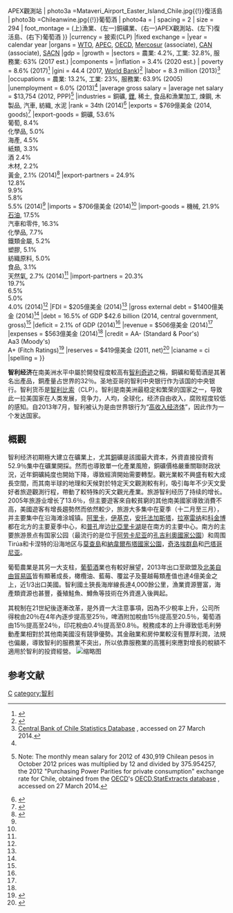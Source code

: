 {{Infobox economy
|country = 智利
|image = Pescadores de Talcahuano2.jpg
|width = 300px
|caption ={{Photomontage|position=center
| photo1a =
| photo2a =Chuqui001.jpg{{!}}銅礦業
| photo2b = APEX Antenna.jpg{{!}}APEX觀測站
| photo3a =Mataveri_Airport_Easter_Island_Chile.jpg{{!}}復活島
| photo3b =Chileanwine.jpg{{!}}葡萄酒
| photo4a = 
| spacing = 2
| size = 294
| foot_montage = (上)漁業、(左一)銅礦業、(右一)APEX觀測站、(左下)復活島、(右下)葡萄酒
}}
|currency = 披索(CLP)
|fixed exchange =
|year = calendar year
|organs = [[WTO|WTO]], [[APEC|APEC]], [[OECD|OECD]], [[Mercosur|Mercosur]] (associate), [[Andean_Community_of_Nations|CAN]] (associate), [[SACN|SACN]]
|gdp = {{plainlist|
*{{decrease}} $245.414 billion (nominal, 2020 est.)<ref name="IMFWEOCL">{{cite web |url=https://www.imf.org/external/pubs/ft/weo/2019/02/weodata/weorept.aspx?pr.x=39&pr.y=16&sy=2017&ey=2021&scsm=1&ssd=1&sort=country&ds=.&br=1&c=228&s=NGDPD%2CPPPGDP%2CNGDPDPC%2CPPPPC%2CPCPIPCH&grp=0&a= |title=World Economic Outlook Database, October 2019 |publisher=[[International_Monetary_Fund|International Monetary Fund]] |website=IMF.org |access-date=21 October 2019 |archive-date=2021-03-11 |archive-url=https://web.archive.org/web/20210311150746/https://www.imf.org/external/pubs/ft/weo/2019/02/weodata/weorept.aspx?pr.x=39&pr.y=16&sy=2017&ey=2021&scsm=1&ssd=1&sort=country&ds=.&br=1&c=228&s=NGDPD%2CPPPGDP%2CNGDPDPC%2CPPPPC%2CPCPIPCH&grp=0&a= |dead-url=no }}</ref>
*{{decrease}} $456.4 billion ([[Purchasing_power_parity|PPP]], 2020)<ref name="2020/01">{{cite web |title=World Economic Outlook Database, October 2020 |url=https://www.imf.org/external/pubs/ft/weo/2020/01/weodata/weorept.aspx?pr.x=64&pr.y=11&sy=2017&ey=2021&scsm=1&ssd=1&sort=country&ds=.&br=1&c=228&s=NGDP_RPCH%2CPPPGDP%2CPCPIPCH%2CLUR&grp=0&a= |website=IMF.org |publisher=International Monetary Fund |access-date=27 April 2020 |archive-date=2021-03-07 |archive-url=https://web.archive.org/web/20210307212614/https://www.imf.org/external/pubs/ft/weo/2020/01/weodata/weorept.aspx?pr.x=64&pr.y=11&sy=2017&ey=2021&scsm=1&ssd=1&sort=country&ds=.&br=1&c=228&s=NGDP_RPCH%2CPPPGDP%2CPCPIPCH%2CLUR&grp=0&a= |dead-url=no }}</ref>}}
|growth =  {{plainlist|
*3.9% (2018) 1.1% (2019e)
*−6.0% (2020f) 3.1% (2021f)<ref>{{cite web |title=Global Economic Prospects, June 2020 |page=86 }}</ref>}}
|sectors = 農業: 4.2%, 工業: 32.8%, 服務業: 63% (2017 est.)
|components =
|inflation = 3.4% (2020 est.)
| poverty = {{DecreasePositive}} 8.6% (2017)<ref>{{cite web|url=https://www.emol.com/noticias/Economia/2018/08/21/917723/Casen-2017-Pobreza-cae-y-llega-a-un-86-pero-empeora-la-distribucion-del-ingreso.html|date=21 August 2018|title=Pobreza en Latinoamérica: Chile se posiciona como el país con el menor índice|publisher=Emol|language=es|access-date=3 October 2016|archive-date=2020-11-12|archive-url=https://web.archive.org/web/20201112030323/https://www.emol.com/noticias/Economia/2018/08/21/917723/Casen-2017-Pobreza-cae-y-llega-a-un-86-pero-empeora-la-distribucion-del-ingreso.html|dead-url=no}}</ref>
|gini = 44.4 {{color|darkorange|medium}} (2017, [[World_Bank|World Bank]])<ref>{{cite web |url=https://data.worldbank.org/indicator/SI.POV.GINI?locations=CL |title=GINI index (World Bank estimate) |publisher=[[World_Bank|World Bank]] |website=data.worldbank.org |access-date=2 April 2019 |archive-date=2020-05-10 |archive-url=https://web.archive.org/web/20200510043607/https://data.worldbank.org/indicator/SI.POV.GINI?locations=CL |dead-url=no }}</ref>
|labor = 8.3 million (2013)<ref name="centralbank">[http://si3.bcentral.cl/Siete/secure/cuadros/home.aspx Central Bank of Chile Statistics Database] {{Wayback|url=http://si3.bcentral.cl/Siete/secure/cuadros/home.aspx |date=20150429105624 }}, accessed on 27 March 2014.</ref>
|occupations = 農業: 13.2%, 工業: 23%, 服務業: 63.9% (2005)
|unemployment = 6.0% (2013)<ref name="centralbank"/>
|average gross salary =
|average net salary = $13,754 (2012, PPP)<ref>{{cite web|url=http://www.ine.cl/canales/chile_estadistico/mercado_del_trabajo/nene/nesi/archivos/resultados_2012/nesi_2012_cuadros_1-11.xls|title=NUEVA ENCUESTA SUPLEMENTARIA DE INGRESOS (NESI) 2012|publisher=National Statistics Institute of Chile|accessdate=2014-03-27|language=es|archive-url=https://web.archive.org/web/20140225234512/http://www.ine.cl/canales/chile_estadistico/mercado_del_trabajo/nene/nesi/archivos/resultados_2012/nesi_2012_cuadros_1-11.xls|archive-date=2014-02-25|dead-url=yes}} Note: The monthly mean salary for 2012 of 430,919 Chilean pesos in October 2012 prices was multiplied by 12 and divided by 375.954257, the 2012 "Purchasing Power Parities for private consumption" exchange rate for Chile, obtained from the [[OECD|OECD]]'s [http://stats.oecd.org/Index.aspx OECD.StatExtracts database] {{Wayback|url=http://stats.oecd.org/Index.aspx |date=20181226004148 }}, accessed on 27 March 2014.</ref>
|industries = 銅礦, [[鋰|鋰]], 稀土, 食品和漁業加工, 煉鋼, 木製品, 汽車, 紡織, 水泥
|rank = 34th (2014)<ref name=" World Bank and International Financial Corporation ">{{cite web|url= http://www.doingbusiness.org/data/exploreeconomies/chile/|title= Doing Business in Chile 2013|publisher= [[World_Bank|World Bank]]|accessdate= 2012-10-21|archive-date= 2012-10-18|archive-url= https://web.archive.org/web/20121018065252/http://www.doingbusiness.org/data/exploreeconomies/chile|dead-url= no}}</ref>
|exports = $769億美金 (2014, goods)<ref name=ciafactbook>{{cite web|url=https://www.cia.gov/library/publications/the-world-factbook/geos/ci.html|title=Chile|publisher=[[CIA_World_Factbook|CIA World Factbook]]|year=2015|accessdate=2015-04-26|archive-date=2018-01-29|archive-url=https://web.archive.org/web/20180129161221/https://www.cia.gov/library/publications/the-world-factbook/geos/ci.html|dead-url=no}}</ref>
|export-goods = 銅礦, 53.6%<br>葡萄, 8.4%<br>化學品, 5.0%<br>海產, 4.5%<br>紙類, 3.3%<br>酒 2.4%<br>木材, 2.2%<br>黃金, 2.1% (2014)<ref name=oecchile>{{cite web|url=https://atlas.media.mit.edu/en/profile/country/chl/|title=Learn More About Trade in Chile|work=OEC|accessdate=2015-04-26|archive-date=2015-04-06|archive-url=https://web.archive.org/web/20150406001451/http://atlas.media.mit.edu/en/profile/country/chl/|dead-url=no}}</ref> 
|export-partners = {{flag|China}} 24.9% <br> {{flag|United States}} 12.8% <br> {{flag|Japan}} 9.9% <br> {{flag|Brazil}} 5.8% <br> {{flag|South Korea}} 5.5% (2014)<ref name=ciafactbook/>
|imports = $706億美金  (2014)<ref name=ciafactbook/>
|import-goods = 機械, 21.9%<br>[[石油|石油]], 17.5%<br>汽車和零件, 16.3%<br>化學品, 7.7%<br>鐵類金屬, 5.2%<br>塑膠, 5.1%<br>紡織原料, 5.0%<br>食品, 3.1%<br>天然氣, 2.7% (2014)<ref name=oecchile/> 
|import-partners = {{flag|United States}} 20.3% <br> {{flag|China}} 19.7% <br> {{flag|Brazil}} 6.5% <br> {{flag|Argentina}} 5.0% <br> {{flag|Germany}} 4.0% (2014)<ref name=ciafactbook/>
|FDI          = $205億美金  (2014)<ref name=ciafactbook/>
|gross external debt = $1400億美金  (2014)<ref name=ciafactbook/>
|debt = 16.5% of GDP {{ndash}} $42.6 billion (2014, central government, gross)<ref name=ciafactbook/>
|deficit = {{ndash}}2.1% of GDP (2014)<ref name=ciafactbook/>
|revenue = $506億美金  (2014)<ref name=ciafactbook/>
|expenses = $563億美金  (2014)<ref name=ciafactbook/>
|credit = AA- (Standard & Poor's) <br> Aa3 (Moody's) <br> A+ (Fitch Ratings)<ref>{{cite web|url=http://www.reuters.com/article/2010/06/16/chile-ratng-moodys-idUSWNA354320100616|title=Moody's raises Chile credit rating to Aa3|publisher=Reuters|accessdate=2014-09-06|archive-date=2014-09-07|archive-url=https://web.archive.org/web/20140907082035/http://www.reuters.com/article/2010/06/16/chile-ratng-moodys-idUSWNA354320100616|dead-url=no}}</ref> 
|reserves = $419億美金 (2011, net)<ref name="centralbankIV2011">{{cite web|url=http://www.bcentral.cl/publicaciones/estadisticas/informacion-integrada/pdf/im_cuarto2011.pdf|title=Indicadores Macroeconómicos Al cuarto trimestre del 2011|work=[[Central_Bank_of_Chile|Central Bank of Chile]]|date=2012-03-27|accessdate=2012-04-03|language=es|deadurl=yes|archiveurl=https://web.archive.org/web/20120504235457/http://www.bcentral.cl/publicaciones/estadisticas/informacion-integrada/pdf/im_cuarto2011.pdf|archivedate=2012-05-04}}</ref>
|cianame = ci
|spelling =
}}

'''智利经济'''在南美洲水平中屬於開發程度較高有[[智利奇迹|智利奇迹]]之稱，銅礦和葡萄酒是其著名出產品，銅產量占世界的32％。圣地亚哥的智利中央银行作为该国的中央银行。智利货币是[[智利比索|智利比索]]（CLP）。智利是南美洲最稳定和繁荣的国家之一，导致此一拉美国家在人类发展，竞争力，人均，全球化，经济自由收入，腐败程度较低的感知。自2013年7月，智利被认为是由世界银行为“[[高收入經濟體|高收入经济体]]”，因此作为一个发达国家。

==概觀==
智利经济初期極大建立在礦業上，尤其[[銅|銅]]礦是該國最大資本，外資直接投資有52.9％集中在礦業開採。然而也導致單一化產業風險，銅礦價格嚴重關聯財政狀況，近年銅礦純度也開始下降，導致經濟開始需要轉型。觀光業較不興盛有較大成長空間，而其南半球的地理和天候對於特定天文觀測較有利，吸引每年不少天文愛好者旅遊觀測行程，帶動了較特殊的天文觀光產業。旅游智利经历了持续的增长。2005年旅游业增长了13.6％，但主要遊客來自較貧窮的其他南美國家導致消費不高，美國遊客有增長趨勢然而依然較少，旅游大多集中在夏季（十二月至三月），并主要集中在沿海滩涂城镇。[[阿里卡_(阿里卡省)|阿里卡]]，[[伊基克|伊基克]]，[[安托法加斯塔|安托法加斯塔]]，[[拉塞雷纳|拉塞雷纳]]和[[科金博|科金博]]都在北方的主要夏季中心，和[[普孔|普孔]]岸边[[比亞里卡湖|比亞里卡湖]]是在南方的主要中心。南方的主要旅游景点有国家公园（最流行的是位于[[阿劳卡尼亚大区|阿劳卡尼亚]]的[[孔吉利奧國家公園|孔吉利奧國家公園]]）和周围Tirúa和卡涅特的沿海地区与[[莫查島|莫查島]]和[[納韋爾布塔國家公園|納韋爾布塔國家公園]]，[[奇洛埃群島|奇洛埃群島]]和[[巴塔哥尼亚|巴塔哥尼亚]]。

葡萄農業是其另一大支柱，[[葡萄酒|葡萄酒]]業也有較好展望，2013年出口至歐盟及[[北美自由貿易區|北美自由貿易區]]皆有顯著成長，橄欖油、藍莓、覆盆子及蔓越莓類產值也達4億美金之上，近1/3出口美國。智利國土狹長海岸線長達4,000餘公里，漁業資源豐富，海產類資源也甚豐，養殖鮭魚、鱒魚等技術在外資進入後興起。

其稅制在21世紀後逐漸改革，是外資一大注意事項，因為不少稅率上升，公司所得稅由20％在4年內逐步提高至25％，啤酒附加稅由15％提高至20.5％，葡萄酒由15％提高至24％，印花稅由0.4％提高至0.8％。稅務成本的上升導致低毛利勞動產業相對於其他南美國沒有競爭優勢。其金融業和房仲業較沒有豐厚利潤，法規也偏嚴，導致智利的服務業不突出，所以依靠服務業的高獲利來應對增長的稅額不適用於智利的投資經營。
[[File:Tree_map_export_2009_Chile.jpeg|缩略图]]

==参考文献==
{{reflist}}
{{美洲题目|经济}}

[[category:南美洲經濟|C]]
[[category:智利|category:智利]]